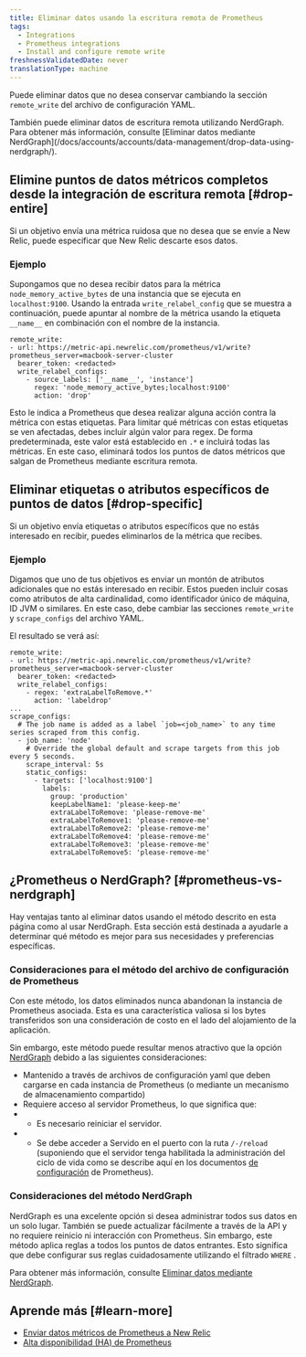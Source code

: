 ```yaml
---
title: Eliminar datos usando la escritura remota de Prometheus
tags:
  - Integrations
  - Prometheus integrations
  - Install and configure remote write
freshnessValidatedDate: never
translationType: machine
---
```


Puede eliminar datos que no desea conservar cambiando la sección `remote_write` del archivo de configuración YAML.

<Callout variant="tip">
  También puede eliminar datos de escritura remota utilizando NerdGraph. Para obtener más información, consulte [Eliminar datos mediante NerdGraph](/docs/accounts/accounts/data-management/drop-data-using-nerdgraph/).
</Callout>

## Elimine puntos de datos métricos completos desde la integración de escritura remota [#drop-entire]

Si un objetivo envía una métrica ruidosa que no desea que se envíe a New Relic, puede especificar que New Relic descarte esos datos.

### Ejemplo

Supongamos que no desea recibir datos para la métrica `node_memory_active_bytes` de una instancia que se ejecuta en `localhost:9100`. Usando la entrada `write_relabel_config` que se muestra a continuación, puede apuntar al nombre de la métrica usando la etiqueta `__name__` en combinación con el nombre de la instancia.

```
remote_write:
- url: https://metric-api.newrelic.com/prometheus/v1/write?prometheus_server=macbook-server-cluster
  bearer_token: <redacted>
  write_relabel_configs:
    - source_labels: ['__name__', 'instance']
      regex: 'node_memory_active_bytes;localhost:9100'
      action: 'drop'
```

Esto le indica a Prometheus que desea realizar alguna acción contra la métrica con estas etiquetas. Para limitar qué métricas con estas etiquetas se ven afectadas, debes incluir algún valor para regex. De forma predeterminada, este valor está establecido en `.*` e incluirá todas las métricas. En este caso, eliminará todos los puntos de datos métricos que salgan de Prometheus mediante escritura remota.

## Eliminar etiquetas o atributos específicos de puntos de datos [#drop-specific]

Si un objetivo envía etiquetas o atributos específicos que no estás interesado en recibir, puedes eliminarlos de la métrica que recibes.

### Ejemplo

Digamos que uno de tus objetivos es enviar un montón de atributos adicionales que no estás interesado en recibir. Estos pueden incluir cosas como atributos de alta cardinalidad, como identificador único de máquina, ID JVM o similares. En este caso, debe cambiar las secciones `remote_write` y `scrape_configs` del archivo YAML.

El resultado se verá así:

```
remote_write:
- url: https://metric-api.newrelic.com/prometheus/v1/write?prometheus_server=macbook-server-cluster
  bearer_token: <redacted>
  write_relabel_configs:
    - regex: 'extraLabelToRemove.*'
      action: 'labeldrop'
...
scrape_configs:
  # The job name is added as a label `job=<job_name>` to any time series scraped from this config.
  - job_name: 'node'
    # Override the global default and scrape targets from this job every 5 seconds.
    scrape_interval: 5s
    static_configs:
      - targets: ['localhost:9100']
        labels:
          group: 'production'
          keepLabelName1: 'please-keep-me'
          extraLabelToRemove: 'please-remove-me'
          extraLabelToRemove1: 'please-remove-me'
          extraLabelToRemove2: 'please-remove-me'
          extraLabelToRemove4: 'please-remove-me'
          extraLabelToRemove3: 'please-remove-me'
          extraLabelToRemove5: 'please-remove-me'
```

## ¿Prometheus o NerdGraph? [#prometheus-vs-nerdgraph]

Hay ventajas tanto al eliminar datos usando el método descrito en esta página como al usar NerdGraph. Esta sección está destinada a ayudarle a determinar qué método es mejor para sus necesidades y preferencias específicas.

### Consideraciones para el método del archivo de configuración de Prometheus

Con este método, los datos eliminados nunca abandonan la instancia de Prometheus asociada. Esta es una característica valiosa si los bytes transferidos son una consideración de costo en el lado del alojamiento de la aplicación.

Sin embargo, este método puede resultar menos atractivo que la opción [NerdGraph](/docs/accounts/accounts/data-management/drop-data-using-nerdgraph/) debido a las siguientes consideraciones:

* Mantenido a través de archivos de configuración yaml que deben cargarse en cada instancia de Prometheus (o mediante un mecanismo de almacenamiento compartido)
* Requiere acceso al servidor Prometheus, lo que significa que:
* * Es necesario reiniciar el servidor.
* * Se debe acceder a Servido en el puerto con la ruta `/-/reload` (suponiendo que el servidor tenga habilitada la administración del ciclo de vida como se describe aquí en los documentos [de configuración](https://prometheus.io/docs/prometheus/latest/configuration/configuration/#configuration) de Prometheus).

### Consideraciones del método NerdGraph

NerdGraph es una excelente opción si desea administrar todos sus datos en un solo lugar. También se puede actualizar fácilmente a través de la API y no requiere reinicio ni interacción con Prometheus. Sin embargo, este método aplica reglas a todos los puntos de datos entrantes. Esto significa que debe configurar sus reglas cuidadosamente utilizando el filtrado `WHERE` .

Para obtener más información, consulte [Eliminar datos mediante NerdGraph](/docs/accounts/accounts/data-management/drop-data-using-nerdgraph/).

## Aprende más [#learn-more]

* [Enviar datos métricos de Prometheus a New Relic](/docs/integrations/prometheus-integrations/get-started/send-prometheus-metric-data-new-relic/)
* [Alta disponibilidad (HA) de Prometheus](/docs/integrations/prometheus-integrations/install-configure/prometheus-high-availability-ha/)